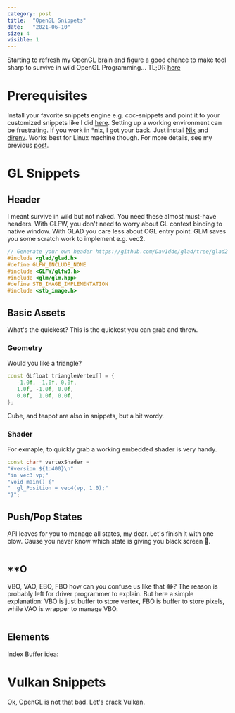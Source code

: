 ```yaml
---
category: post
title:  "OpenGL Snippets"
date:   "2021-06-10"
size: 4
visible: 1
---
```


Starting to refresh my OpenGL brain and figure a good chance to make tool sharp to survive in wild OpenGL Programming... TL;DR [here]()

# Prerequisites
Install your favorite snippets engine e.g. coc-snippets and point it to your customized snippets like I did [here](?). Setting up a working environment can be frustrating. If you work in \*nix, I got your back. Just install [Nix]() and [direnv](). Works best for Linux machine though. For more details, see my previous [post](./2020-12-10-nix-power-2).

# GL Snippets
## Header
I meant survive in wild but not naked. You need these almost must-have headers. With GLFW, you don't need to worry about GL context binding to native window. With GLAD you care less about OGL entry point. GLM saves you some scratch work to implement e.g. vec2.

```cpp
// Generate your own header https://github.com/Dav1dde/glad/tree/glad2
#include <glad/glad.h>
#define GLFW_INCLUDE_NONE
#include <GLFW/glfw3.h>
#include <glm/glm.hpp>
#define STB_IMAGE_IMPLEMENTATION
#include <stb_image.h>
```

## Basic Assets
What's the quickest? This is the quickest you can grab and throw. 
### Geometry
Would you like a triangle?
```cpp
const GLfloat triangleVertex[] = {
   -1.0f, -1.0f, 0.0f,
   1.0f, -1.0f, 0.0f,
   0.0f,  1.0f, 0.0f,
};
```
Cube, and teapot are also in snippets, but a bit wordy.

### Shader
For exmaple, to quickly grab a working embedded shader is very handy.
```cpp
const char* vertexShader =
"#version ${1:400}\n"
"in vec3 vp;"
"void main() {"
"  gl_Position = vec4(vp, 1.0);"
"}";
```

## Push/Pop States
API leaves for you to manage all states, my dear. Let's finish it with one blow. Cause you never know which state is giving you black screen 🤦.
```cpp

```


## \*\*O
VBO, VAO, EBO, FBO how can you confuse us like that 😂? The reason is probably left for driver programmer to explain. But here a simple explanation: VBO is just buffer to store vertex, FBO is buffer to store pixels, while VAO is wrapper to manage VBO.

```cpp
```

## Elements
Index Buffer idea:


# Vulkan Snippets
Ok, OpenGL is not that bad. Let's crack Vulkan.


